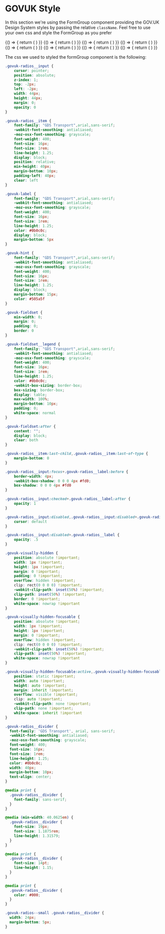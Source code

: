 
<Meta title="DCXLibrary/Form/Group/HMRC" component={FormGroup} />

# GOVUK Style

In this section we're using the FormGroup component providing the GOV.UK Design System styles by passing the relative `className`. Feel free to use your own css and style the FormGroup as you prefer

<Canvas>
    <Story name="inline">
        {() => {
            return (
                <FormGroup
                    name="change-name"
                    inputProps={{
                        className: "govuk-radios__input"
                    }}
                    itemProps={{
                        className: "govuk-radios__item"
                    }}
                    labelProps={{
                        className: "govuk-label govuk-radios__label"
                    }}
                    items={[{
                        label: "Yes",
                        value: "yes",
                        id: "change-name"
                    },
                    {
                        label: "No",
                        value: "no",
                        id: "change-name-2"                     
                    }]}
                    ariaDescribedBy="changed-name-hint"
                    groupClasses="govuk-form-group"
                    fieldsetClasses="govuk-fieldset"
                    hint={{
                        id: "changed-name-hint",
                        text: "This includes changing your last name or spelling your name differently.",
                        classes: "govuk-hint"
                    }}
                    itemsClasses="govuk-radios govuk-radios--inline"
                    legend={{
                        text: "Have you changed your name?",
                        classes: "govuk-fieldset__legend govuk-fieldset__legend--l",
                        isHeading: true,
                        headingClasses: "govuk-fieldset__heading"
                    }}
                />
            )
        }}
    </Story>
</Canvas>

<Canvas>
    <Story name="titled">
        {() => {
            return (
                <FormGroup
                    name="change-name-2"
                    inputProps={{
                        className: "govuk-radios__input"
                    }}
                    itemProps={{
                        className: "govuk-radios__item"
                    }}
                    labelProps={{
                        className: "govuk-label govuk-radios__label"
                    }}                   
                    items={[{
                        label: "Yes",
                        value: "yes",
                        id: "change-name-2-1"
                    },
                    {
                        label: "No",
                        value: "no",
                        id: "change-name-2-2"                    
                    }]}
                    ariaDescribedBy="changed-name-hint"
                    groupClasses="govuk-form-group"
                    fieldsetClasses="govuk-fieldset"
                    hint={{
                        id: "changed-name-hint",
                        text: "This includes changing your last name or spelling your name differently.",
                        classes: "govuk-hint"
                    }}
                    itemsClasses="govuk-radios govuk-radios--inline"
                    legend={{
                        text: "Have you changed your name?",
                        classes: "govuk-fieldset__legend govuk-fieldset__legend",
                        isHeading: true,
                        headingClasses: "govuk-fieldset__heading"
                    }}
                />
            )
        }}
    </Story>
</Canvas>

<Canvas>
    <Story name="stacked">
        {() => {
            return (
                <FormGroup
                    name="where-do-you-live"
                    inputProps={{
                        className: "govuk-radios__input"
                    }}
                    itemProps={{
                        className: "govuk-radios__item"
                    }}
                    labelProps={{
                        className: "govuk-label govuk-radios__label"
                    }}
                    items={[{
                        label: "England",
                        value: "england",
                        id: "where-do-you-live"
                    },
                    {
                        label: "Scotland",
                        value: "scotland",
                        id: "where-do-you-live-2"
                    },
                    {
                        label: "Wales",
                        value: "wales",
                        id: "where-do-you-live-3"
                    },
                    {
                        label: "Northern Ireland",
                        value: "northen-ireland",
                        id: "where-do-you-live-4"
                    }]}
                    groupClasses="govuk-form-group"
                    fieldsetClasses="govuk-fieldset"
                    itemsClasses="govuk-radios"
                    legend={{
                        text: "Where do you live?",
                        classes: "govuk-fieldset__legend govuk-fieldset__legend--l"
                    }}
                />
            )
        }}
    </Story>
</Canvas>

<Canvas>
    <Story name="items with hints">
        {() => {
            return (
                <FormGroup
                    name="sign-in"
                    inputProps={{
                        className: "govuk-radios__input"
                    }}
                    itemProps={{
                        className: "govuk-radios__item"
                    }}
                    labelProps={{
                        className: "govuk-label govuk-radios__label"
                    }}
                    items={[{
                        label: "Sign in with Government Gateway",
                        value: "government-gateway",
                        id: "sign-in",
                        hint: {
                           text: "You’ll have a user ID if you’ve registered for Self Assessment or filed a tax return online before.",
                           classes: "govuk-hint govuk-radios__hint",
                           id: "sign-in-item-hint"
                        },
                        ariaDescribedBy: "sign-in-item-hint"
                    },
                    {
                        label: "Sign in with GOV.UK Verify",
                        value: "govuk-verify",
                        id: "sign-in-2",
                        hint: {
                           text: "You’ll have an account if you’ve already proved your identity with either Barclays, CitizenSafe, Digidentity, Experian, Post Office, Royal Mail or SecureIdentity.",
                           classes: "govuk-hint govuk-radios__hint",
                           id: "sign-in-2-item-hint"
                        },
                        ariaDescribedBy: "sign-in-item-hint"
                    }]}
                    ariaDescribedBy="sign-in-hint"
                    groupClasses="govuk-form-group"
                    fieldsetClasses="govuk-fieldset"
                    hint={{
                        id: "sign-in-hint",
                        text: "You’ll need an account to prove your identity and complete your Self Assessment",
                        classes: "govuk-hint"
                    }}
                    itemsClasses="govuk-radios"
                    legend={{
                        text: "How do you want to sign in?",
                        classes: "govuk-fieldset__legend govuk-fieldset__legend--l",
                        isHeading: true,
                        headingClasses: "govuk-fieldset__heading"
                    }}
                />
            )
        }}
    </Story>
</Canvas>

<Canvas>
    <Story name="filter">
        {() => {
            return (
                <FormGroup
                    name="filter-change"
                    inputProps={{
                        className: "govuk-radios__input"
                    }}
                    itemProps={{
                        className: "govuk-radios__item"
                    }}
                    labelProps={{
                        className: "govuk-label govuk-radios__label"
                    }}                   
                    items={[{
                        label: "Monthly",
                        value: "month",
                        id: "changed-name-month"
                    },
                    {
                        label: "Yearly",
                        value: "year",
                        id: "changed-name-year"                    
                    }]}
                    groupClasses="govuk-radios govuk-radios--small"
                    fieldsetClasses="govuk-fieldset"
                    itemsClasses="govuk-radios govuk-radios--small"
                    legend={{
                        text: "Filter",
                        classes: "govuk-fieldset__legend govuk-fieldset__legend--m",
                        isHeading: true,
                        headingClasses: "govuk-fieldset__heading"
                    }}
                />
            )
        }}
    </Story>
</Canvas>

<Canvas>
    <Story name="error message">
        {() => {
            return (
                <FormGroup
                    name="change-name-error"
                    inputProps={{
                        className: "govuk-radios__input"
                    }}
                    itemProps={{
                        className: "govuk-radios__item"
                    }}
                    labelProps={{
                        className: "govuk-label govuk-radios__label"
                    }}
                    items={[{
                        label: "Yes",
                        value: "yes",
                        id: "change-name-yes-error"
                    },
                    {
                        label: "No",
                        value: "no",
                        id: "change-name-no-error"                     
                    }]}
                    ariaDescribedBy="changed-name-hint changed-name-error"
                    groupClasses="govuk-form-group govuk-form-group--error"
                    fieldsetClasses="govuk-fieldset"
                    error={{
                        text: "Select yes if you have changed your name",
                        classes: "govuk-error-message",
                        id: "changed-name-error",
                        visuallyHiddenText: {
                            text: "Error:",
                            classes: "govuk-visually-hidden"
                        }
                    }}
                    hint={{
                        id: "changed-name-hint",
                        text: "This includes changing your last name or spelling your name differently.",
                        classes: "govuk-hint"
                    }}
                    itemsClasses="govuk-radios govuk-radios--inline"
                    legend={{
                        text: "Have you changed your name?",
                        classes: "govuk-fieldset__legend govuk-fieldset__legend--l",
                        isHeading: true,
                        headingClasses: "govuk-fieldset__heading"
                    }}
                />
            )
        }}
    </Story>
</Canvas>

<Canvas>
    <Story name="with a text divider">
        {() => {
            return (
                <FormGroup
                    name="where-do-you-live-divider"
                    inputProps={{
                        className: "govuk-radios__input"
                    }}
                    itemProps={{
                        className: "govuk-radios__item"
                    }}
                    labelProps={{
                        className: "govuk-label govuk-radios__label"
                    }}
                    items={[{
                        label: "England",
                        value: "england",
                        id: "where-do-you-live-divider"
                    },
                    {
                        label: "Scotland",
                        value: "scotland",
                        id: "where-do-you-live-divider-2"
                    },
                    {
                        label: "Wales",
                        value: "wales",
                        id: "where-do-you-live-divider-3"
                    },
                    {
                        label: "Northern Ireland",
                        value: "northen-ireland",
                        id: "where-do-you-live-divider-4"
                    },
                    {
                        className: "govuk-radios__divider",
                        text: "or",
                    },
                    {
                        label: "I am a British citizen living abroad",
                        value: "living-abroad",
                        id: "where-do-you-live-divider-5"
                    }
                    ]}
                    groupClasses="govuk-form-group"
                    fieldsetClasses="govuk-fieldset"
                    itemsClasses="govuk-radios"
                    legend={{
                        text: "Where do you live?",
                        classes: "govuk-fieldset__legend govuk-fieldset__legend--l"
                    }}
                />
            )
        }}
    </Story>
</Canvas>

<Canvas>
    <Story name="conditionally revealing content">
        {() => {
            return (
                <FormGroup
                    name="contact"
                    inputProps={{
                        className: "govuk-radios__input"
                    }}
                    itemProps={{
                        className: "govuk-radios__item"
                    }}
                    labelProps={{
                        className: "govuk-label govuk-radios__label"
                    }}                   
                    items={[{
                        label: "Email",
                        value: "email",
                        id: "contact",
                        ariaDataControls: "conditional-contact",
                        conditional: {
                            name: "contact-by-email",
                            label: "Email address",
                            type: "email",
                            className: "govuk-radios__conditional govuk-radios__conditional--hidden",
                            groupClassName: "govuk-form-group",
                            id: "conditional-contact",
                            inputClassName: "govuk-input govuk-!-width-one-third",
                            inputId: "contact-by-email"
                        }
                    },
                    {
                        label: "Phone",
                        value: "phone",
                        id: "contact-2",
                        ariaDataControls: "conditional-contact-2",
                        conditional: {
                            name: "contact-by-phone",
                            label: "Phone number",
                            type: "tel",
                            className: "govuk-radios__conditional govuk-radios__conditional--hidden",
                            groupClassName: "govuk-form-group",
                            id: "conditional-contact-2",
                            inputClassName: "govuk-input govuk-!-width-one-third",
                            inputId: "contact-by-phone"
                        }
                    },
                    {
                        label: "Text message",
                        value: "text",
                        id: "contact-3",
                        ariaDataControls: "conditional-contact-3",
                        conditional: {
                            name: "contact-by-text",
                            label: "Mobile phone number",
                            type: "tel",
                            className: "govuk-radios__conditional govuk-radios__conditional--hidden",
                            groupClassName: "govuk-form-group",
                            id: "conditional-contact-3",
                            inputClassName: "govuk-input govuk-!-width-one-third",
                            inputId: "contact-by-text"
                        }
                    }]}
                    ariaDescribedBy="contact-hint"
                    groupClasses="govuk-form-group"
                    fieldsetClasses="govuk-fieldset"
                    hint={{
                        id: "contact-hint",
                        text: "Select one option.",
                        classes: "govuk-hint"
                    }}
                    itemsClasses="govuk-radios govuk-radios--conditional"
                    legend={{
                        text: "How would you prefer to be contacted?",
                        classes: "govuk-fieldset__legend govuk-fieldset__legend--l",
                        isHeading: true,
                        headingClasses: "govuk-fieldset__heading"
                    }}
                />
            )
        }}
    </Story>
</Canvas>

The css we used to styled the formGroup component is the following:
```css
.govuk-radios__input {
    cursor: pointer;
    position: absolute;
    z-index: 1;
    top: -2px;
    left: -2px;
    width: 44px;
    height: 44px;
    margin: 0;
    opacity: 0
}

.govuk-radios__item {
    font-family: "GDS Transport",arial,sans-serif;
    -webkit-font-smoothing: antialiased;
    -moz-osx-font-smoothing: grayscale;
    font-weight: 400;
    font-size: 16px;
    font-size: 1rem;
    line-height: 1.25;
    display: block;
    position: relative;
    min-height: 40px;
    margin-bottom: 10px;
    padding-left: 40px;
    clear: left
}

.govuk-label {
    font-family: "GDS Transport",arial,sans-serif;
    -webkit-font-smoothing: antialiased;
    -moz-osx-font-smoothing: grayscale;
    font-weight: 400;
    font-size: 16px;
    font-size: 1rem;
    line-height: 1.25;
    color: #0b0c0c;
    display: block;
    margin-bottom: 5px
}

.govuk-hint {
    font-family: "GDS Transport",arial,sans-serif;
    -webkit-font-smoothing: antialiased;
    -moz-osx-font-smoothing: grayscale;
    font-weight: 400;
    font-size: 16px;
    font-size: 1rem;
    line-height: 1.25;
    display: block;
    margin-bottom: 15px;
    color: #505a5f
}

.govuk-fieldset {
    min-width: 0;
    margin: 0;
    padding: 0;
    border: 0
}

.govuk-fieldset__legend {
    font-family: "GDS Transport",arial,sans-serif;
    -webkit-font-smoothing: antialiased;
    -moz-osx-font-smoothing: grayscale;
    font-weight: 400;
    font-size: 16px;
    font-size: 1rem;
    line-height: 1.25;
    color: #0b0c0c;
    -webkit-box-sizing: border-box;
    box-sizing: border-box;
    display: table;
    max-width: 100%;
    margin-bottom: 10px;
    padding: 0;
    white-space: normal
}

.govuk-fieldset:after {
    content: "";
    display: block;
    clear: both
}

.govuk-radios__item:last-child,.govuk-radios__item:last-of-type {
    margin-bottom: 0
}

.govuk-radios__input:focus+.govuk-radios__label:before {
    border-width: 4px;
    -webkit-box-shadow: 0 0 0 4px #fd0;
    box-shadow: 0 0 0 4px #fd0
}

.govuk-radios__input:checked+.govuk-radios__label:after {
    opacity: 1
}

.govuk-radios__input:disabled,.govuk-radios__input:disabled+.govuk-radios__label {
    cursor: default
}

.govuk-radios__input:disabled+.govuk-radios__label {
    opacity: .5
}

.govuk-visually-hidden {
    position: absolute !important;
    width: 1px !important;
    height: 1px !important;
    margin: 0 !important;
    padding: 0 !important;
    overflow: hidden !important;
    clip: rect(0 0 0 0) !important;
    -webkit-clip-path: inset(50%) !important;
    clip-path: inset(50%) !important;
    border: 0 !important;
    white-space: nowrap !important
}

.govuk-visually-hidden-focusable {
    position: absolute !important;
    width: 1px !important;
    height: 1px !important;
    margin: 0 !important;
    overflow: hidden !important;
    clip: rect(0 0 0 0) !important;
    -webkit-clip-path: inset(50%) !important;
    clip-path: inset(50%) !important;
    white-space: nowrap !important
}

.govuk-visually-hidden-focusable:active,.govuk-visually-hidden-focusable:focus {
    position: static !important;
    width: auto !important;
    height: auto !important;
    margin: inherit !important;
    overflow: visible !important;
    clip: auto !important;
    -webkit-clip-path: none !important;
    clip-path: none !important;
    white-space: inherit !important
}

.govuk-radios__divider {
  font-family: 'GDS Transport', arial, sans-serif;
  -webkit-font-smoothing: antialiased;
  -moz-osx-font-smoothing: grayscale;
  font-weight: 400;
  font-size: 16px;
  font-size: 1rem;
  line-height: 1.25;
  color: #0b0c0c;
  width: 40px;
  margin-bottom: 10px;
  text-align: center;
}

@media print {
  .govuk-radios__divider {
    font-family: sans-serif;
  }
}

@media (min-width: 40.0625em) {
  .govuk-radios__divider {
    font-size: 19px;
    font-size: 1.1875rem;
    line-height: 1.31579;
  }
}

@media print {
  .govuk-radios__divider {
    font-size: 14pt;
    line-height: 1.15;
  }
}

@media print {
  .govuk-radios__divider {
    color: #000;
  }
}

.govuk-radios--small .govuk-radios__divider {
  width: 24px;
  margin-bottom: 5px;
}
```

<Props of={FormGroup} />